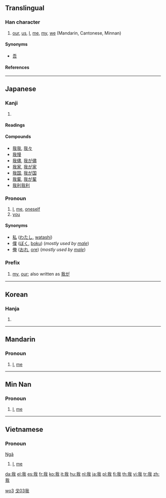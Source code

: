 {{zh-hanzi|{{zh-lookup|我}}}}
==Translingual==
{{Han stroke|[[Image:我-torder.gif]]<br>Traditional stroke order<br>[[Image:我-order.gif]]<br>Modern stroke order}}

===Han character===
{{Han char|rn=62|rad=戈|as=03|sn=7|four=2355<sub>0</sub>|canj=竹手戈 (HQI)}}

# [[our]], [[us]], [[I]], [[me]], [[my]], [[we]] (Mandarin, Cantonese, Minnan)

====Synonyms====
* [[吾]]

====References====
{{Han ref|kx=0412.010|dkj=11545|hdz=21401.020|uh=6211|ud=25105|bh=A7DA|bd=42970}}

----

==Japanese==

===Kanji===
{{ja-kanji|grade=6|rs=戈03}}

# {{defn|Japanese}}

====Readings====
{{ja-readings|on=[[が]] (ga)|kun=[[われ]] (ware), [[わ]] (wa)}}

====Compounds====
*[[我我]], [[我々]]
*[[我慢]]
*[[我儘]], [[我が儘]]
*[[我家]], [[我が家]]
*[[我国]], [[我が国]]
*[[我輩]], [[我が輩]]
*[[我利我利]]

===Pronoun===
{{ja-noun|k|hira=われ|rom=ware}}

# [[I]], [[me]], [[oneself]]
# [[you]]

====Synonyms====
*[[私]] ([[わたし]], [[watashi]])
*[[僕]] ([[ぼく]], [[boku]]) (''mostly used by [[male]]'')
*[[俺]] ([[おれ]], [[ore]]) (''mostly used by [[male]]'')

===Prefix===
{{ja-pos|k|prefix|hira=わが|rom=waga}}

# [[my]], [[our]]; also written as [[我が]]

----

==Korean==

===Hanja===
{{ko-hanja|hangeul=아|eumhun=|rv=a|mr=a|y=a}}

# {{defn|Korean}}

----

==Mandarin==

===Pronoun===
{{cmn-pronoun|ts|pin=wǒ|pint=wo3|rs=戈03}}

# [[I]], [[me]]

[[Category:zh-cn:Beginning Mandarin|wo3]]
[[Category:zh-tw:Beginning Mandarin|戈03我]]

----

==Min Nan==

===Pronoun===
{{nan-pronoun|ts|poj=góa|pojt=goa2|rs=戈03}}

# [[I]], [[me]]

----

==Vietnamese==

===Pronoun===
[[Ngã]]
{{VIchar|我}}{{vi-attention|needs inflection template}}

# [[I]], [[me]]

[[da:我]]
[[el:我]]
[[es:我]]
[[fr:我]]
[[ko:我]]
[[it:我]]
[[hu:我]]
[[nl:我]]
[[ja:我]]
[[pl:我]]
[[fi:我]]
[[th:我]]
[[vi:我]]
[[tr:我]]
[[zh:我]]